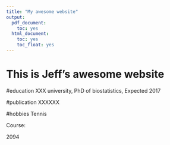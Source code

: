 ```yaml
---
title: "My awesome website"
output:
  pdf_document:
    toc: yes
  html_document:
    toc: yes
    toc_float: yes
---
```


# This is Jeff's awesome website


#education
XXX university, PhD of biostatistics, Expected 2017

#publication
XXXXXX

#hobbies
Tennis

Course: 

2094


